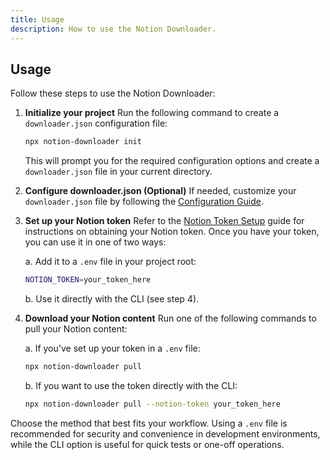 ```yaml
---
title: Usage
description: How to use the Notion Downloader.
---
```


## Usage

Follow these steps to use the Notion Downloader:

1. **Initialize your project**
   Run the following command to create a `downloader.json` configuration file:

   ```bash
   npx notion-downloader init
   ```

   This will prompt you for the required configuration options and create a `downloader.json` file in your current directory.

2. **Configure downloader.json (Optional)**
   If needed, customize your `downloader.json` file by following the [Configuration Guide](/docs/config).

3. **Set up your Notion token**
   Refer to the [Notion Token Setup](/docs/notion-token) guide for instructions on obtaining your Notion token. Once you have your token, you can use it in one of two ways:

   a. Add it to a `.env` file in your project root:

   ```bash
   NOTION_TOKEN=your_token_here
   ```

   b. Use it directly with the CLI (see step 4).

4. **Download your Notion content**
   Run one of the following commands to pull your Notion content:

   a. If you've set up your token in a `.env` file:

   ```bash
   npx notion-downloader pull
   ```

   b. If you want to use the token directly with the CLI:

   ```bash
   npx notion-downloader pull --notion-token your_token_here
   ```

Choose the method that best fits your workflow. Using a `.env` file is recommended for security and convenience in development environments, while the CLI option is useful for quick tests or one-off operations.

